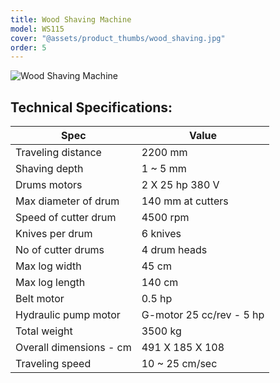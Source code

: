 ```yaml
---
title: Wood Shaving Machine
model: WS115
cover: "@assets/product_thumbs/wood_shaving.jpg"
order: 5
---
```



<ProductTabs />

![Wood Shaving Machine](@assets/article_images/wood_shaving/wood_shaving_25.jpg)

## Technical Specifications:

| Spec                    | Value                    |
| ----------------------- | ------------------------ |
| Traveling distance      | 2200 mm                  |
| Shaving depth           | 1 ~ 5 mm                 |
| Drums motors            | 2 X 25 hp 380 V          |
| Max diameter of drum    | 140 mm at cutters        |
| Speed of cutter drum    | 4500 rpm                 |
| Knives per drum         | 6 knives                 |
| No of cutter drums      | 4 drum heads             |
| Max log width           | 45 cm                    |
| Max log length          | 140 cm                   |
| Belt motor              | 0.5 hp                   |
| Hydraulic pump motor    | G-motor 25 cc/rev - 5 hp |
| Total weight            | 3500 kg                  |
| Overall dimensions - cm | 491 X 185 X 108          |
| Traveling speed         | 10 ~ 25 cm/sec           |
